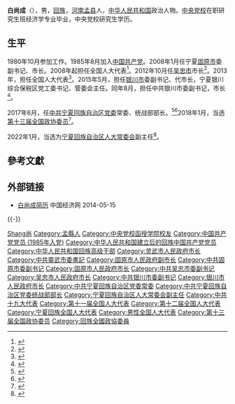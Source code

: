 '''白尚成'''（{{bd|1962年|11月||catIdx=Bai白}}），男，[[回族|回族]]，[[河南|河南]][[孟县|孟县]]人，[[中华人民共和国|中华人民共和国]]政治人物。[[中央党校|中央党校]]在职研究生班经济学专业毕业，中央党校研究生学历。

== 生平 ==
1980年10月参加工作。1985年8月加入[[中国共产党|中国共产党]]。2008年1月任宁夏[[固原市|固原市]]委副书记、市长。2008年起担任全国人大代表<ref>{{cite news|title=全国人大代表信息-白尚成|url= http://210.82.31.1:8084/delegate/viewDelegate.action?dbid=112587|accessdate=2013-04-05|newspaper=全国人大网}}</ref>。2012年10月任[[吴忠市|吴忠市]]市长<ref>{{cite web|accessdate=2014-06-28|url=http://district.ce.cn/newarea/sddy/201210/23/t20121023_23781141_1.shtml|title=吴玉才任宁夏区政府副秘书长 白尚成任吴忠代市长|publisher=中国经济网|archive-date=2019-06-12|archive-url=https://web.archive.org/web/20190612090745/http://district.ce.cn/newarea/sddy/201210/23/t20121023_23781141_1.shtml|dead-url=no}}</ref>。2013年，担任全国人大代表<ref>{{cite news|title=全国人大代表信息-白尚成|url= http://210.82.31.1:8084/delegate/viewDelegate.action?dbid=122587|accessdate=2013-04-05|newspaper=全国人大网}}</ref>。2015年5月，担任[[银川市|银川市]]委副书记、代市长，宁夏银川综合保税区党工委书记、管委会主任。同年8月，担任中共银川市委副书记，市长<ref>{{cite news|title=白尚成当选银川市长 前任马力已任宁夏区政府副主席|url=http://district.ce.cn/newarea/sddy/201508/04/t20150804_6125631.shtml|accessdate=2015-08-05|agency=中国经济网|archive-date=2019-06-14|archive-url=https://web.archive.org/web/20190614145506/http://district.ce.cn/newarea/sddy/201508/04/t20150804_6125631.shtml|dead-url=no}}</ref>。

2017年6月，任[[中共宁夏回族自治区党委|中共宁夏回族自治区党委]]常委、统战部部长。<ref>{{cite web |url=http://district.ce.cn/newarea/sddy/201706/10/t20170610_23549263.shtml |language= |title=白尚成、张柱新任宁夏回族自治区党委常委(简历) |publisher=中国经济网 |date=2017年6月10日 |accessdate= |archive-date=2019年9月16日 |archive-url=https://web.archive.org/web/20190916032842/http://district.ce.cn/newarea/sddy/201706/10/t20170610_23549263.shtml |dead-url=no }}</ref><ref>{{cite web |url=http://district.ce.cn/newarea/sddy/201706/21/t20170621_23771623.shtml |language= |title=白尚成任宁夏党委统战部部长 马廷礼不再担任(简历) |publisher=中国经济网 |date=2017年6月21日 |accessdate= |archive-date=2019年6月15日 |archive-url=https://web.archive.org/web/20190615122429/http://district.ce.cn/newarea/sddy/201706/21/t20170621_23771623.shtml |dead-url=no }}</ref>2018年1月，当选[[中国人民政治协商会议第十三届全国委员会委员名单|第十三届全国政协委员]]<ref>{{Cite web|url=http://sports.163.com/18/0126/06/D92BRKK400051C89.html|title=中国人民政治协商会议第十三届全国委员会委员名单|accessdate=2018-01-26|last=|work=网易|archive-url=https://web.archive.org/web/20180127143232/http://sports.163.com/18/0126/06/D92BRKK400051C89.html|archive-date=2018-01-27|dead-url=yes}}</ref>。

2022年1月，当选为[[宁夏回族自治区人大常委会|宁夏回族自治区人大常委会]]副主任<ref>{{Cite web|title=白尚成当选宁夏回族自治区人大常委会副主任|url=http://district.ce.cn/newarea/sddy/202201/24/t20220124_37283724.shtml|publisher=中国经济网|accessdate=2022-06-30}}</ref>。

== 參考文獻 ==
{{reflist}}

== 外部链接 ==
* [http://district.ce.cn/newarea/sddy/201210/23/t20121023_23781141_1.shtml 白尚成简历] {{Wayback|url=http://district.ce.cn/newarea/sddy/201210/23/t20121023_23781141_1.shtml |date=20190612090745 }} 中国经济网 2014-05-15

{{-}}
{{start box}}
{{s-ppo|cpc}}
{{s-before|[[马廷礼|马廷礼]]}}
{{s-title|[[中国共产党宁夏回族自治区委员会|中国共产党宁夏回族自治区委员会]]统一战线工作部部长|2017年6月－2022年3月}}
{{s-after|[[马汉成|马汉成]]}}
{{s-gov|prc}}
{{s-before|[[马力_(1957年)|马力]]}}
{{s-title|[[银川市人民政府|银川市人民政府]]市长|2015年5月－2017年11月}}
{{s-after|[[杨玉经|杨玉经]]}}
{{s-before|[[吴玉才|吴玉才]]}}
{{s-title|[[吴忠市人民政府|吴忠市人民政府]]市长|2012年10月－2015年4月}}
{{s-after|[[喜清江|喜清江]]}}
{{s-before|[[马夫_(1959年)|马夫]]}}
{{s-title|[[固原市人民政府|固原市人民政府]]市长|2008年1月－2012年10月}}
{{s-after|[[马汉成|马汉成]]}}
{{end box}}

{{宁夏回族自治区领导人}}

{{Authority control}}
{{DEFAULTSORT:Bai白}}
[[Category:白姓|Shang尚]]
[[Category:孟縣人|Category:孟縣人]]
[[Category:中央党校函授学院校友|Category:中央党校函授学院校友]]
[[Category:中国共产党党员_(1985年入党)|Category:中国共产党党员 (1985年入党)]]
[[Category:中华人民共和国建立后的回族中国共产党党员|Category:中华人民共和国建立后的回族中国共产党党员]]
[[Category:中华人民共和国回族高级干部|Category:中华人民共和国回族高级干部]]
[[Category:灵武市人民政府市长|Category:灵武市人民政府市长]]
[[Category:中共靈武市委書記|Category:中共靈武市委書記]]
[[Category:固原市人民政府副市长|Category:固原市人民政府副市长]]
[[Category:中共固原市委副书记|Category:中共固原市委副书记]]
[[Category:固原市人民政府市长|Category:固原市人民政府市长]]
[[Category:中共吴忠市委副书记|Category:中共吴忠市委副书记]]
[[Category:吴忠市人民政府市长|Category:吴忠市人民政府市长]]
[[Category:中共银川市委副书记|Category:中共银川市委副书记]]
[[Category:银川市人民政府市长|Category:银川市人民政府市长]]
[[Category:中共宁夏回族自治区党委常委|Category:中共宁夏回族自治区党委常委]]
[[Category:中共宁夏回族自治区党委统战部部长|Category:中共宁夏回族自治区党委统战部部长]]
[[Category:宁夏回族自治区人大常委会副主任|Category:宁夏回族自治区人大常委会副主任]]
[[Category:中共十九大代表|Category:中共十九大代表]]
[[Category:第十一届全国人大代表|Category:第十一届全国人大代表]]
[[Category:第十二届全国人大代表|Category:第十二届全国人大代表]]
[[Category:宁夏回族全国人大代表|Category:宁夏回族全国人大代表]]
[[Category:男性全国人大代表|Category:男性全国人大代表]]
[[Category:第十三届全国政协委员|Category:第十三届全国政协委员]]
[[Category:回族全國政協委員|Category:回族全國政協委員]]